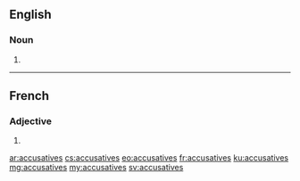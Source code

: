 ==English==

===Noun===
{{head|en|noun plural form}}

# {{plural of|accusative|lang=en}}

----

==French==

===Adjective===
{{fr-adj-form}} {{g|f-p}}

# {{feminine plural of|accusatif|lang=fr}}

[[ar:accusatives]]
[[cs:accusatives]]
[[eo:accusatives]]
[[fr:accusatives]]
[[ku:accusatives]]
[[mg:accusatives]]
[[my:accusatives]]
[[sv:accusatives]]